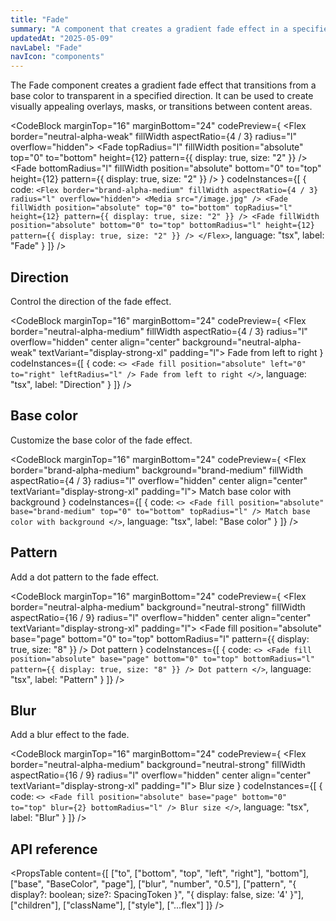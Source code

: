 ```yaml
---
title: "Fade"
summary: "A component that creates a gradient fade effect in a specified direction with optional pattern and blur."
updatedAt: "2025-05-09"
navLabel: "Fade"
navIcon: "components"
---
```


The Fade component creates a gradient fade effect that transitions from a base color to transparent in a specified direction. It can be used to create visually appealing overlays, masks, or transitions between content areas.

<CodeBlock
  marginTop="16"
  marginBottom="24"
  codePreview={
    <Flex border="neutral-alpha-weak" fillWidth aspectRatio={4 / 3} radius="l" overflow="hidden">
      <Media sizes="640px" src="/images/docs/once-ui/vibe-coding-dark.jpg" />
      <Fade
        topRadius="l"
        fillWidth
        position="absolute"
        top="0"
        to="bottom"
        height={12}
        pattern={{ display: true, size: "2" }}
      />
      <Fade
        bottomRadius="l"
        fillWidth
        position="absolute"
        bottom="0"
        to="top"
        height={12}
        pattern={{ display: true, size: "2" }}
      />
    </Flex>
  }
  codeInstances={[
    {
      code:
`<Flex border="brand-alpha-medium" fillWidth aspectRatio={4 / 3} radius="l" overflow="hidden">
    <Media src="/image.jpg" />
    <Fade
      fillWidth
      position="absolute"
      top="0"
      to="bottom"
      topRadius="l"
      height={12}
      pattern={{ display: true, size: "2" }}
    />
    <Fade
      fillWidth
      position="absolute"
      bottom="0"
      to="top"
      bottomRadius="l"
      height={12}
      pattern={{ display: true, size: "2" }}
    />
</Flex>`,
      language: "tsx",
      label: "Fade"
    }
  ]}
/>

## Direction

Control the direction of the fade effect.

<CodeBlock
  marginTop="16"
  marginBottom="24"
  codePreview={
    <Flex border="neutral-alpha-medium" fillWidth aspectRatio={4 / 3} radius="l" overflow="hidden" center align="center" background="neutral-alpha-weak" textVariant="display-strong-xl" padding="l">
      <Fade
        fill
        leftRadius="l"
        position="absolute"
        left="0"
        to="right"
      />
      Fade from left to right
    </Flex>
  }
  codeInstances={[
    {
      code:
`<>
    <Fade
      fill
      position="absolute"
      left="0"
      to="right"
      leftRadius="l"
    />
    Fade from left to right
</>`,
      language: "tsx",
      label: "Direction"
    }
  ]}
/>

## Base color

Customize the base color of the fade effect.

<CodeBlock
  marginTop="16"
  marginBottom="24"
  codePreview={
    <Flex border="brand-alpha-medium" background="brand-medium" fillWidth aspectRatio={4 / 3} radius="l" overflow="hidden" center align="center" textVariant="display-strong-xl" padding="l">
      <Fade
        fill
        position="absolute"
        base="brand-medium"
        top="0"
        to="bottom"
        topRadius="l"
      />
      Match base color with background
    </Flex>
  }
  codeInstances={[
    {
      code:
`<>
    <Fade
      fill
      position="absolute"
      base="brand-medium"
      top="0"
      to="bottom"
      topRadius="l"
    />
    Match base color with background
</>`,
      language: "tsx",
      label: "Base color"
    }
  ]}
/>

## Pattern

Add a dot pattern to the fade effect.

<CodeBlock
  marginTop="16"
  marginBottom="24"
  codePreview={
    <Flex border="neutral-alpha-medium" background="neutral-strong" fillWidth aspectRatio={16 / 9} radius="l" overflow="hidden" center align="center" textVariant="display-strong-xl" padding="l">
      <Fade
        fill
        position="absolute"
        base="page"
        bottom="0"
        to="top"
        bottomRadius="l"
        pattern={{ display: true, size: "8" }}
      />
      Dot pattern
    </Flex>
  }
  codeInstances={[
    {
      code:
`<>
    <Fade
      fill
      position="absolute"
      base="page"
      bottom="0"
      to="top"
      bottomRadius="l"
      pattern={{ display: true, size: "8" }}
    />
    Dot pattern
</>`,
      language: "tsx",
      label: "Pattern"
    }
  ]}
/>

## Blur

Add a blur effect to the fade.

<CodeBlock
  marginTop="16"
  marginBottom="24"
  codePreview={
    <Flex border="neutral-alpha-medium" background="neutral-strong" fillWidth aspectRatio={16 / 9} radius="l" overflow="hidden" center align="center" textVariant="display-strong-xl" padding="l">
      <Fade
        fill
        position="absolute"
        base="page"
        bottom="0"
        to="top"
        blur={2}
        bottomRadius="l"
      />
      Blur size
    </Flex>
  }
  codeInstances={[
    {
      code:
`<>
    <Fade
      fill
      position="absolute"
      base="page"
      bottom="0"
      to="top"
      blur={2}
      bottomRadius="l"
    />
    Blur size
</>`,
      language: "tsx",
      label: "Blur"
    }
  ]}
/>

## API reference

<PropsTable
  content={[
    ["to", ["bottom", "top", "left", "right"], "bottom"],
    ["base", "BaseColor", "page"],
    ["blur", "number", "0.5"],
    ["pattern", "{ display?: boolean; size?: SpacingToken }", "{ display: false, size: '4' }"],
    ["children"],
    ["className"],
    ["style"],
    ["...flex"]
  ]}
/>